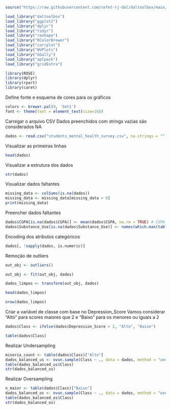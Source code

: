 ```r
source("https://raw.githubusercontent.com/cefet-rj-dal/daltoolbox/main/jupyter.R")

load_library("daltoolbox")
load_library("ggplot2")
load_library("dplyr")
load_library("tidyr")
load_library("reshape")
load_library("RColorBrewer")
load_library("corrplot")
load_library("WVPlots")
load_library("GGally")
load_library("aplpack")
load_library("gridExtra")

library(ROSE)
library(dplyr)
library(rpart)
library(caret)
```

Define fonte e esquema de cores para os gráficos
```r
colors <- brewer.pal(9, 'Set1')
font <- theme(text = element_text(size=16))
```

Carregar o arquivo CSV
Dados preenchidos com strings vazias são considerados NA
```r
dados <- read.csv("students_mental_health_survey.csv", na.strings = "")
```

Visualizar as primeiras linhas
```r
head(dados)
```
Visualizar a estrutura dos dados
```r
str(dados)
```

Visualizar dados faltantes
```r
missing_data <- colSums(is.na(dados))
missing_data <- missing_data[missing_data > 0]
print(missing_data)
```
Preencher dados faltantes
```r
dados$CGPA[is.na(dados$CGPA)] <- mean(dados$CGPA, na.rm = TRUE) # CGPA preenchido com a média
dados$Substance_Use[is.na(dados$Substance_Use)] <- names(which.max(table(dados$Substance_Use))) # Substance_Use preenchido com a moda
```

Encoding dos atributos categóricos
```r
dados[, !sapply(dados, is.numeric)]

```

Remoção de outliers

```r

out_obj <- outliers()

out_obj <- fit(out_obj, dados)

dados_limpos <- transform(out_obj, dados)

head(dados_limpos)

nrow(dados_limpos)
```
 Criar a variável de classe com base no Depression_Score
Vamos considerar "Alto" para scores maiores que 2 e "Baixo" para os menores ou iguais a 2
```r
dados$Class <- ifelse(dados$Depression_Score > 2, "Alto", "Baixo")

table(dados$Class)
```
Realizar Undersampling
```r
minoria_count <- table(dados$Class)["Alto"]
dados_balanced_us <- ovun.sample(Class ~ ., data = dados, method = "under", N = minoria_count)$data
table(dados_balanced_us$Class)
str(dados_balanced_us)

```
Realizar Oversampling

```r
n_maior <- table(dados$Class)["Baixo"]
dados_balanced_os <- ovun.sample(Class ~ ., data = dados, method = "over", N = n_maior * 2)$data
table(dados_balanced_os$Class)
str(dados_balanced_os)

```

